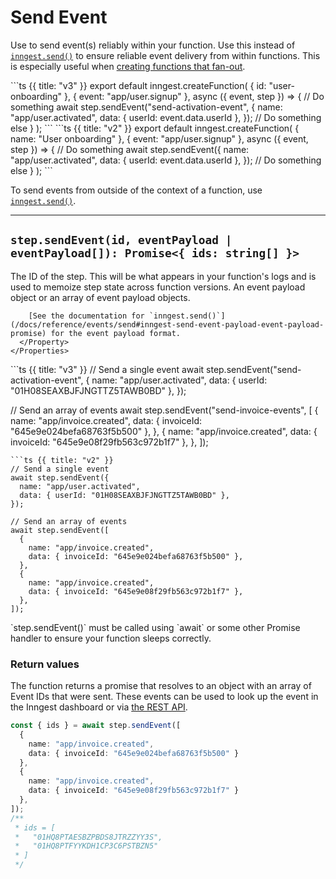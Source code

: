 
# Send Event

Use to send event(s) reliably within your function. Use this instead of [`inngest.send()`](/docs/reference/events/send) to ensure reliable event delivery from within functions. This is especially useful when [creating functions that fan-out](/docs/guides/fan-out-jobs).

<CodeGroup>
```ts {{ title: "v3" }}
export default inngest.createFunction(
  { id: "user-onboarding" },
  { event: "app/user.signup" },
  async ({ event, step }) => {
    // Do something
    await step.sendEvent("send-activation-event", {
      name: "app/user.activated",
      data: { userId: event.data.userId },
    });
    // Do something else
  }
);
```
```ts {{ title: "v2" }}
export default inngest.createFunction(
  { name: "User onboarding" },
  { event: "app/user.signup" },
  async ({ event, step }) => {
    // Do something
    await step.sendEvent({
      name: "app/user.activated",
      data: { userId: event.data.userId },
    });
    // Do something else
  }
);
```
</CodeGroup>

To send events from outside of the context of a function, use [`inngest.send()`](/docs/reference/events/send).

---

## `step.sendEvent(id, eventPayload | eventPayload[]): Promise<{ ids: string[] }>`

<Row>
  <Col>
    <Properties>
      <Property name="id" type="string" required>
        The ID of the step. This will be what appears in your function's logs and is used to memoize step state across function versions.
      </Property>
      <Property name="eventPayload" type="object | object[]" required>
        An event payload object or an array of event payload objects.

        [See the documentation for `inngest.send()`](/docs/reference/events/send#inngest-send-event-payload-event-payload-promise) for the event payload format.
      </Property>
    </Properties>
  </Col>
  <Col>
  <CodeGroup>
  ```ts {{ title: "v3" }}
  // Send a single event
  await step.sendEvent("send-activation-event", {
    name: "app/user.activated",
    data: { userId: "01H08SEAXBJFJNGTTZ5TAWB0BD" },
  });

  // Send an array of events
  await step.sendEvent("send-invoice-events", [
    {
      name: "app/invoice.created",
      data: { invoiceId: "645e9e024befa68763f5b500" },
    },
    {
      name: "app/invoice.created",
      data: { invoiceId: "645e9e08f29fb563c972b1f7" },
    },
  ]);
  ```
  ```ts {{ title: "v2" }}
  // Send a single event
  await step.sendEvent({
    name: "app/user.activated",
    data: { userId: "01H08SEAXBJFJNGTTZ5TAWB0BD" },
  });

  // Send an array of events
  await step.sendEvent([
    {
      name: "app/invoice.created",
      data: { invoiceId: "645e9e024befa68763f5b500" },
    },
    {
      name: "app/invoice.created",
      data: { invoiceId: "645e9e08f29fb563c972b1f7" },
    },
  ]);
  ```
  </CodeGroup>
  </Col>
</Row>

<Callout>
  `step.sendEvent()` must be called using `await` or some other Promise handler to ensure your function sleeps correctly.
</Callout>

### Return values

The function returns a promise that resolves to an object with an array of Event IDs that were sent. These events can be used to look up the event in the Inngest dashboard or via [the REST API](https://api-docs.inngest.com/docs/inngest-api/pswkqb7u3obet-get-an-event).

```ts
const { ids } = await step.sendEvent([
  {
    name: "app/invoice.created",
    data: { invoiceId: "645e9e024befa68763f5b500" }
  },
  {
    name: "app/invoice.created",
    data: { invoiceId: "645e9e08f29fb563c972b1f7" }
  },
]);
/**
 * ids = [
 *   "01HQ8PTAESBZPBDS8JTRZZYY3S",
 *   "01HQ8PTFYYKDH1CP3C6PSTBZN5"
 * ]
 */
```
